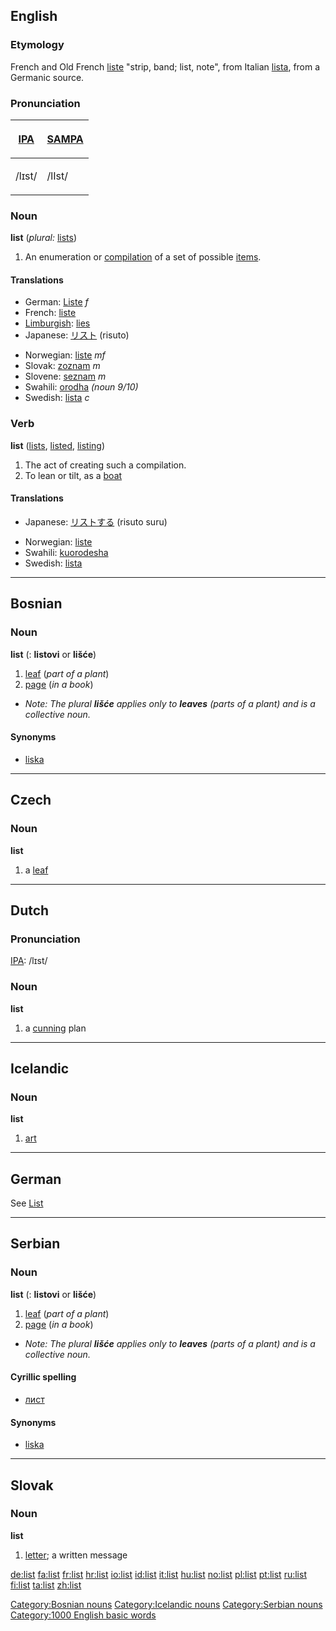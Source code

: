 ==English==

===Etymology===
French and Old French [[liste]] "strip, band; list, note", from Italian [[lista]], from a Germanic source.

===Pronunciation===
{| border=1 cellpadding=5
! [[w:IPA|IPA]] !! [[w:SAMPA|SAMPA]]
|-
| /lɪst/ || /lIst/
|}

===Noun===
'''list'''   (''plural:'' [[lists]])

#An enumeration or [[compilation]] of a set of possible [[item]]s.

====Translations====
{{top}}
*German: [[Liste]] ''f''
*French: [[liste]]
*[[Limburgish]]: [[lies]]
*Japanese: [[リスト]] (risuto)
{{mid}}
*Norwegian: [[liste]] ''mf''
*Slovak: [[zoznam]] ''m''
*Slovene: [[seznam]] ''m''
*Swahili: [[orodha]] ''(noun 9/10)''
*Swedish: [[lista]] ''c''
{{bottom}}

===Verb===
'''list'''  ([[lists]], [[listed]], [[listing]])

#The act of creating such a compilation.
#To lean or tilt, as a [[boat]]

====Translations====
{{top}}
*Japanese: [[リストする]] (risuto suru)
{{mid}}
*Norwegian: [[liste]]
*Swahili: [[kuorodesha]]
*Swedish: [[lista]]
{{bottom}}

----

==Bosnian==
===Noun===
'''list''' {{m}} {{s}} ({{p}}: '''listovi''' or '''lišće''')
#[[leaf]] (''part of a plant'')
#[[page]] (''in a book'')
*''Note:  The plural '''lišće''' applies only to '''leaves''' (parts of a plant) and is a collective noun.''
====Synonyms====
*[[liska#Bosnian|liska]]
[[Category:Bosnian nouns]]

----

==Czech==
===Noun===
'''list'''
#a [[leaf]]

----

==Dutch==
===Pronunciation===
[[w:IPA|IPA]]: /lɪst/
===Noun===
'''list''' {{f}}
#a [[cunning]] plan

----

==Icelandic==
===Noun===
'''list''' {{f}}
#[[art]]
[[Category:Icelandic nouns]]

----

==German==
See [[List]]

----

==Serbian==
===Noun===
'''list''' {{m}} {{s}} ({{p}}: '''listovi''' or '''lišće''')
#[[leaf]] (''part of a plant'')
#[[page]] (''in a book'')
*''Note:  The plural '''lišće''' applies only to '''leaves''' (parts of a plant) and is a collective noun.''
====Cyrillic spelling====
*[[лист#Serbian|лист]]
====Synonyms====
*[[liska#Serbian|liska]]
[[Category:Serbian nouns]]

----

==Slovak==
===Noun===
'''list'''
#[[letter]]; a written message

[[Category:1000 English basic words]]

[[de:list]]
[[fa:list]]
[[fr:list]]
[[hr:list]]
[[io:list]]
[[id:list]]
[[it:list]]
[[hu:list]]
[[no:list]]
[[pl:list]]
[[pt:list]]
[[ru:list]]
[[fi:list]]
[[ta:list]]
[[zh:list]]